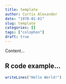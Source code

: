 ```yaml
---
title: template
author: Curtis Alexander
date: "1970-01-01"
slug: template
categories: []
tags: ["colophon"]
draft: true
---
```


<!-- Title not necessary -->

Content...

## R code example...

```r
writeLines("Hello World!")
```

